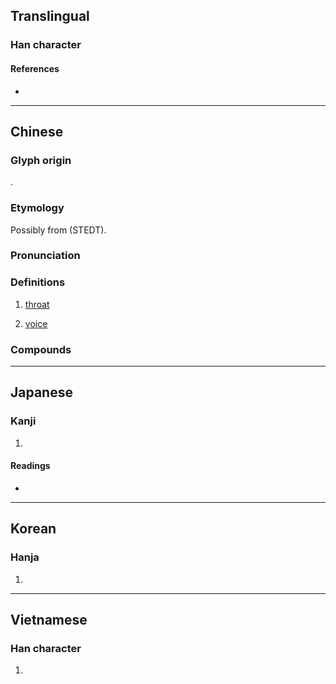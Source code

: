 {{character info}}
==Translingual==

===Han character===
{{Han char|rn=30|rad=口|as=10|sn=13|four=67094|canj=REED|ids=⿰口桑}}

====References====
* {{Han ref|kx=0202.260|dkj=04070|dj=0425.070|hdz=10672.060|uh=55D3|ud=21971|bh=B6DA|bd=46810}}

----

==Chinese==
{{zh-forms}}

===Glyph origin===
{{Han etym}}
{{Han compound|口|桑|ls=psc|c1=s|c2=p}}.

===Etymology===
Possibly from {{inh|zh|sit-pro|*s(j)a(m/ŋ)||throat}} (STEDT).

===Pronunciation===
{{zh-pron
|m=sǎng
|c=song1,song2
|h=pfs=sóng;gd=song1
|md=
|mn=sóng
|mn-t=seng1/sang2
|mn-t_note=seng1 - vernacular; sang2 - literary
|w=2saan
|oc=y
|cat=n
}}

===Definitions===
{{zh-hanzi}}

# {{lb|zh|anatomy}} [[throat]]
# [[voice]]

===Compounds===
{{zh-der|吊嗓子|假嗓子|倒嗓|小嗓|嗓門|喊嗓子|大嗓門|嗓門兒|嗓音|嗓子|嗓兒|啞嗓|吊嗓|左嗓子|嗓磕|攮嗓|村聲潑嗓|破嗓子|氣嗓|洋嗓子|破鑼嗓子|搗嗓子|潑聲浪嗓|扯開嗓子|拋聲調嗓|本嗓|調喉嗓|鬧嗓子|聲嗓|金嗓子|調嗓}}

----

==Japanese==

===Kanji===
{{ja-kanji|grade=|rs=口10}}

# {{rfdef|ja|sort=口10}}

====Readings====
* {{ja-readings|on=そう|kun=のど}}

----

==Korean==

===Hanja===
{{ko-hanja|상}}

# {{rfdef|ko|sort=口10}}

----

==Vietnamese==

===Han character===
{{vi-readings|reading=tảng, tang, tãng, sãng|rs=口10}}

# {{rfdef|vi|sort=口10}}